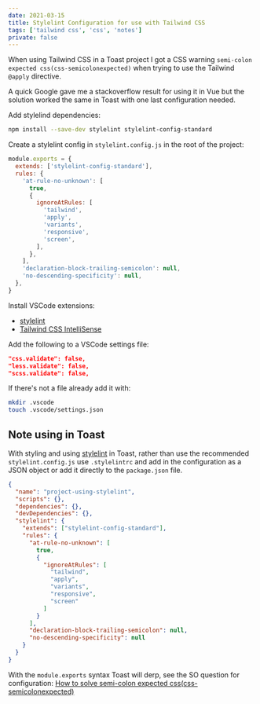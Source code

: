 ```yaml
---
date: 2021-03-15
title: Stylelint Configuration for use with Tailwind CSS
tags: ['tailwind css', 'css', 'notes']
private: false
---
```


When using Tailwind CSS in a Toast project I got a CSS warning
`semi-colon expected css(css-semicolonexpected)` when trying to use
the Tailwind `@apply` directive.

A quick Google gave me a stackoverflow result for using it in Vue but
the solution worked the same in Toast with one last configuration
needed.

Add stylelind dependencies:

```bash
npm install --save-dev stylelint stylelint-config-standard
```

Create a stylelint config in `stylelint.config.js` in the root of the
project:

```js
module.exports = {
  extends: ['stylelint-config-standard'],
  rules: {
    'at-rule-no-unknown': [
      true,
      {
        ignoreAtRules: [
          'tailwind',
          'apply',
          'variants',
          'responsive',
          'screen',
        ],
      },
    ],
    'declaration-block-trailing-semicolon': null,
    'no-descending-specificity': null,
  },
}
```

Install VSCode extensions:

- [stylelint]
- [Tailwind CSS IntelliSense]

Add the following to a VSCode settings file:

```json
"css.validate": false,
"less.validate": false,
"scss.validate": false,
```

If there's not a file already add it with:

```bash
mkdir .vscode
touch .vscode/settings.json
```

## Note using in Toast

With styling and using [stylelint] in Toast, rather than use the
recommended `stylelint.config.js` use `.stylelintrc` and add in the
configuration as a JSON object or add it directly to the
`package.json` file.

```json
{
  "name": "project-using-stylelint",
  "scripts": {},
  "dependencies": {},
  "devDependencies": {},
  "stylelint": {
    "extends": ["stylelint-config-standard"],
    "rules": {
      "at-rule-no-unknown": [
        true,
        {
          "ignoreAtRules": [
            "tailwind",
            "apply",
            "variants",
            "responsive",
            "screen"
          ]
        }
      ],
      "declaration-block-trailing-semicolon": null,
      "no-descending-specificity": null
    }
  }
}
```

With the `module.exports` syntax Toast will derp, see the SO question
for configuration: [How to solve semi-colon expected
css(css-semicolonexpected)]

[stylelint]: https://stylelint.io/
[how to solve semi-colon expected css(css-semicolonexpected)]:
  https://stackoverflow.com/a/63784195/1138354
[stylelint]:
  https://marketplace.visualstudio.com/items?itemName=stylelint.vscode-stylelint
[tailwind css intellisense]:
  https://marketplace.visualstudio.com/items?itemName=bradlc.vscode-tailwindcss
